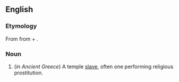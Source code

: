 ==English==

===Etymology===
From {{etyl|grc}} {{term|ἱερόδουλος|tr=hierodoulos|lang=grc|sc=polytonic}} from {{term|ἱερός||sacred|tr=hieros|lang=grc|sc=polytonic}} + {{term|δοῦλος||slave|tr=doulos|lang=grc|sc=polytonic}}.

===Noun===
{{wikipedia}}
{{en-noun}}

#(''in Ancient Greece'') A temple [[slave]], often one performing religious prostitution.